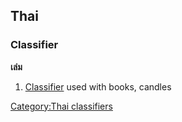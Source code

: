 ==Thai==
===Classifier===
'''เล่ม''' <!-- romanizations from 2 lonely planet phrasebooks(lêm, lêm)-->

# [[Classifier]] used with books, candles

[[Category:Thai classifiers]]